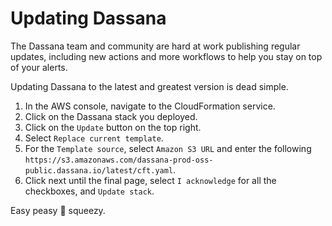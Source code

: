# Updating Dassana

The Dassana team and community are hard at work publishing regular updates, including new actions and more workflows to help you stay on top of your alerts.

Updating Dassana to the latest and greatest version is dead simple.

1. In the AWS console, navigate to the CloudFormation service.
2. Click on the Dassana stack you deployed.
3. Click on the `Update` button on the top right.
4. Select `Replace current template`.
5. For the `Template source`, select `Amazon S3 URL` and enter the following `https://s3.amazonaws.com/dassana-prod-oss-public.dassana.io/latest/cft.yaml`.
6. Click next until the final page, select `I acknowledge` for all the checkboxes, and `Update stack`.

Easy peasy 🍋 squeezy.
